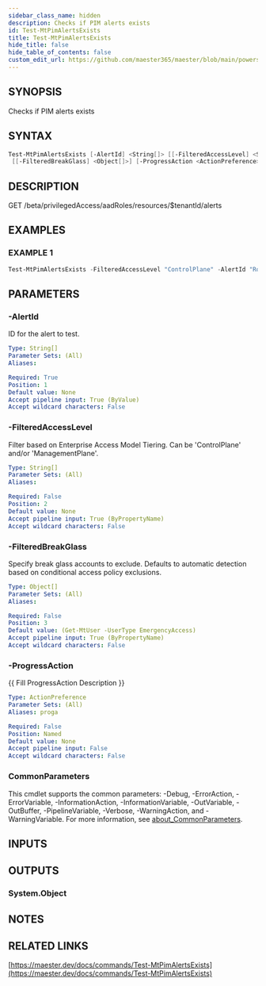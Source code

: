 ```yaml
---
sidebar_class_name: hidden
description: Checks if PIM alerts exists
id: Test-MtPimAlertsExists
title: Test-MtPimAlertsExists
hide_title: false
hide_table_of_contents: false
custom_edit_url: https://github.com/maester365/maester/blob/main/powershell/public/Test-MtPimAlertsExists.ps1
---
```


## SYNOPSIS

Checks if PIM alerts exists

## SYNTAX

```powershell
Test-MtPimAlertsExists [-AlertId] <String[]> [[-FilteredAccessLevel] <String[]>]
 [[-FilteredBreakGlass] <Object[]>] [-ProgressAction <ActionPreference>] [<CommonParameters>]
```

## DESCRIPTION

GET /beta/privilegedAccess/aadRoles/resources/$tenantId/alerts

## EXAMPLES

### EXAMPLE 1

```powershell
Test-MtPimAlertsExists -FilteredAccessLevel "ControlPlane" -AlertId "RolesAssignedOutsidePimAlert"
```

## PARAMETERS

### -AlertId

ID for the alert to test.

```yaml
Type: String[]
Parameter Sets: (All)
Aliases:

Required: True
Position: 1
Default value: None
Accept pipeline input: True (ByValue)
Accept wildcard characters: False
```

### -FilteredAccessLevel

Filter based on Enterprise Access Model Tiering.
Can be 'ControlPlane' and/or 'ManagementPlane'.

```yaml
Type: String[]
Parameter Sets: (All)
Aliases:

Required: False
Position: 2
Default value: None
Accept pipeline input: True (ByPropertyName)
Accept wildcard characters: False
```

### -FilteredBreakGlass

Specify break glass accounts to exclude.
Defaults to automatic detection based on conditional access policy exclusions.

```yaml
Type: Object[]
Parameter Sets: (All)
Aliases:

Required: False
Position: 3
Default value: (Get-MtUser -UserType EmergencyAccess)
Accept pipeline input: True (ByPropertyName)
Accept wildcard characters: False
```

### -ProgressAction

\{\{ Fill ProgressAction Description \}\}

```yaml
Type: ActionPreference
Parameter Sets: (All)
Aliases: proga

Required: False
Position: Named
Default value: None
Accept pipeline input: False
Accept wildcard characters: False
```

### CommonParameters

This cmdlet supports the common parameters: -Debug, -ErrorAction, -ErrorVariable, -InformationAction, -InformationVariable, -OutVariable, -OutBuffer, -PipelineVariable, -Verbose, -WarningAction, and -WarningVariable. For more information, see [about_CommonParameters](http://go.microsoft.com/fwlink/?LinkID=113216).

## INPUTS

## OUTPUTS

### System.Object

## NOTES

## RELATED LINKS

[https://maester.dev/docs/commands/Test-MtPimAlertsExists](https://maester.dev/docs/commands/Test-MtPimAlertsExists)
